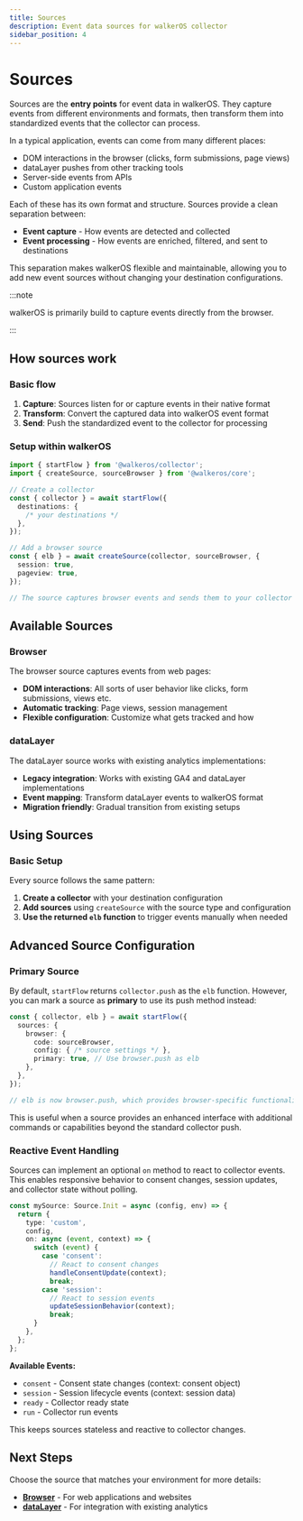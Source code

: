 ```yaml
---
title: Sources
description: Event data sources for walkerOS collector
sidebar_position: 4
---
```


# Sources

Sources are the **entry points** for event data in walkerOS. They capture events
from different environments and formats, then transform them into standardized
events that the collector can process.

In a typical application, events can come from many different places:

- DOM interactions in the browser (clicks, form submissions, page views)
- dataLayer pushes from other tracking tools
- Server-side events from APIs
- Custom application events

Each of these has its own format and structure. Sources provide a clean
separation between:

- **Event capture** - How events are detected and collected
- **Event processing** - How events are enriched, filtered, and sent to
  destinations

This separation makes walkerOS flexible and maintainable, allowing you to add
new event sources without changing your destination configurations.

:::note

walkerOS is primarily build to capture events directly from the browser.

:::

## How sources work

### Basic flow

1. **Capture**: Sources listen for or capture events in their native format
2. **Transform**: Convert the captured data into walkerOS event format
3. **Send**: Push the standardized event to the collector for processing

### Setup within walkerOS

```typescript
import { startFlow } from '@walkeros/collector';
import { createSource, sourceBrowser } from '@walkeros/core';

// Create a collector
const { collector } = await startFlow({
  destinations: {
    /* your destinations */
  },
});

// Add a browser source
const { elb } = await createSource(collector, sourceBrowser, {
  session: true,
  pageview: true,
});

// The source captures browser events and sends them to your collector
```

## Available Sources

### Browser

The browser source captures events from web pages:

- **DOM interactions**: All sorts of user behavior like clicks, form
  submissions, views etc.
- **Automatic tracking**: Page views, session management
- **Flexible configuration**: Customize what gets tracked and how

### dataLayer

The dataLayer source works with existing analytics implementations:

- **Legacy integration**: Works with existing GA4 and dataLayer implementations
- **Event mapping**: Transform dataLayer events to walkerOS format
- **Migration friendly**: Gradual transition from existing setups

## Using Sources

### Basic Setup

Every source follows the same pattern:

1. **Create a collector** with your destination configuration
2. **Add sources** using `createSource` with the source type and configuration
3. **Use the returned `elb` function** to trigger events manually when needed

## Advanced Source Configuration

### Primary Source

By default, `startFlow` returns `collector.push` as the `elb` function. However, you can mark a source as **primary** to use its push method instead:

```typescript
const { collector, elb } = await startFlow({
  sources: {
    browser: {
      code: sourceBrowser,
      config: { /* source settings */ },
      primary: true, // Use browser.push as elb
    },
  },
});

// elb is now browser.push, which provides browser-specific functionality
```

This is useful when a source provides an enhanced interface with additional commands or capabilities beyond the standard collector push.

### Reactive Event Handling

Sources can implement an optional `on` method to react to collector events. This
enables responsive behavior to consent changes, session updates, and collector
state without polling.

```typescript
const mySource: Source.Init = async (config, env) => {
  return {
    type: 'custom',
    config,
    on: async (event, context) => {
      switch (event) {
        case 'consent':
          // React to consent changes
          handleConsentUpdate(context);
          break;
        case 'session':
          // React to session events
          updateSessionBehavior(context);
          break;
      }
    },
  };
};
```

**Available Events:**

- `consent` - Consent state changes (context: consent object)
- `session` - Session lifecycle events (context: session data)
- `ready` - Collector ready state
- `run` - Collector run events

This keeps sources stateless and reactive to collector changes.

## Next Steps

Choose the source that matches your environment for more details:

- **[Browser](./web/browser/)** - For web applications and websites
- **[dataLayer](./web/dataLayer/)** - For integration with existing analytics
